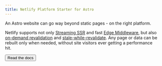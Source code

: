 ```yaml
---
title: Netlify Platform Starter for Astro
---
```



An Astro website can go way beyond static pages - on the right platform.

Netlify supports not only [Streaming SSR](https://docs.astro.build/en/guides/server-side-rendering/#html-streaming) and fast [Edge Middleware](https://docs.astro.build/en/guides/middleware/), but also [on-demand revalidation](https://www.netlify.com/blog/cache-tags-and-purge-api-on-netlify/) and [stale-while-revalidate](https://www.netlify.com/blog/swr-and-fine-grained-cache-control/).
Any page or data can be rebuilt only when needed, without site visitors ever getting a performance hit.

<Button href="https://docs.netlify.com/frameworks/astro/" size="lg">
  Read the docs
</Button>
